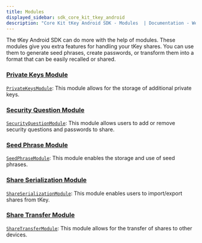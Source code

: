 ```yaml
---
title: Modules
displayed_sidebar: sdk_core_kit_tkey_android
description: "Core Kit tKey Android SDK - Modules  | Documentation - Web3Auth"
---
```


The tKey Android SDK can do more with the help of modules. These modules give you extra features for
handling your tKey shares. You can use them to generate seed phrases, create passwords, or transform
them into a format that can be easily recalled or shared.

### [Private Keys Module](/sdk/core-kit/tkey-android/modules/private-keys)

[`PrivateKeysModule`](/sdk/core-kit/tkey-android/modules/private-keys): This module allows for the
storage of additional private keys.

### [Security Question Module](/sdk/core-kit/tkey-android/modules/security-questions)

[`SecurityQuestionModule`](/sdk/core-kit/tkey-android/modules/security-questions): This module
allows users to add or remove security questions and passwords to share.

### [Seed Phrase Module](/sdk/core-kit/tkey-android/modules/seed-phrase)

[`SeedPhraseModule`](/sdk/core-kit/tkey-android/modules/seed-phrase): This module enables the
storage and use of seed phrases.

### [Share Serialization Module](/sdk/core-kit/tkey-android/modules/share-serialization)

[`ShareSerializationModule`](/sdk/core-kit/tkey-android/modules/share-serialization): This module
enables users to import/export shares from tKey.

### [Share Transfer Module](/sdk/core-kit/tkey-android/modules/share-transfer)

[`ShareTransferModule`](/sdk/core-kit/tkey-android/modules/share-transfer): This module allows for
the transfer of shares to other devices.

